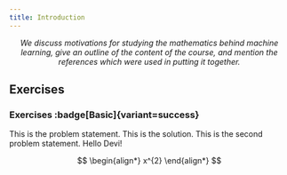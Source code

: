 ```yaml
---
title: Introduction
---
```



<div style='text-align: center'><em>
	We discuss motivations for studying the mathematics behind machine learning, give an outline of the content of the course, and mention the references which were used in putting it together.
</em></div>

## Exercises
### Exercises :badge[Basic]{variant=success}
<Tabs>
	<TabItem label='Problem'>
	This is the problem statement.
	</TabItem>
	<TabItem label='Solution'>
		This is the solution.
	</TabItem>
</Tabs>

<Tabs>
	<TabItem label='Problem'>
	This is the second problem statement.
	</TabItem>
	<TabItem label='Solution'>
		Hello Devi!
	</TabItem>
</Tabs>

$$
\begin{align*}
	x^{2}
\end{align*}
$$

